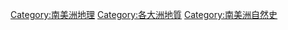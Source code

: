 [[Category:南美洲地理|Category:南美洲地理]]
[[Category:各大洲地質|Category:各大洲地質]]
[[Category:南美洲自然史|Category:南美洲自然史]]